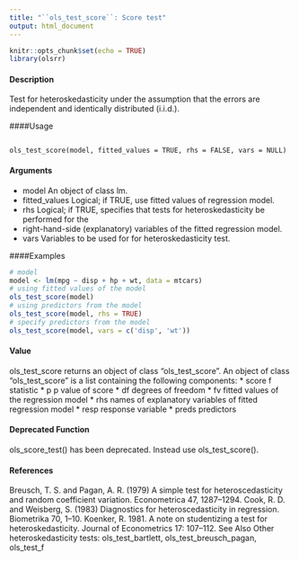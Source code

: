 ```yaml
---
title: "``ols_test_score``: Score test"
output: html_document
---
```


```r
knitr::opts_chunk$set(echo = TRUE)
library(olsrr)
```




#### Description
Test for heteroskedasticity under the assumption that the errors are independent and identically
distributed (i.i.d.).

####Usage 
<pre><code>
ols_test_score(model, fitted_values = TRUE, rhs = FALSE, vars = NULL)
</code></pre>

#### Arguments
* model An object of class lm.
* fitted_values Logical; if TRUE, use fitted values of regression model.
* rhs Logical; if TRUE, specifies that tests for heteroskedasticity be performed for the
* right-hand-side (explanatory) variables of the fitted regression model.
* vars Variables to be used for for heteroskedasticity test.

####Examples 
```r

# model
model <- lm(mpg ~ disp + hp + wt, data = mtcars)
# using fitted values of the model
ols_test_score(model)
# using predictors from the model
ols_test_score(model, rhs = TRUE)
# specify predictors from the model
ols_test_score(model, vars = c('disp', 'wt'))
```



#### Value
ols_test_score returns an object of class "ols_test_score". An object of class "ols_test_score"
is a list containing the following components:
* score f statistic
* p p value of score
* df degrees of freedom
* fv fitted values of the regression model
* rhs names of explanatory variables of fitted regression model
* resp response variable
* preds predictors

#### Deprecated Function
ols_score_test() has been deprecated. Instead use ols_test_score().

#### References
Breusch, T. S. and Pagan, A. R. (1979) A simple test for heteroscedasticity and random coefficient
variation. Econometrica 47, 1287–1294.
Cook, R. D. and Weisberg, S. (1983) Diagnostics for heteroscedasticity in regression. Biometrika
70, 1–10.
Koenker, R. 1981. A note on studentizing a test for heteroskedasticity. Journal of Econometrics 17:
  107–112.
See Also
Other heteroskedasticity tests: ols_test_bartlett, ols_test_breusch_pagan, ols_test_f


